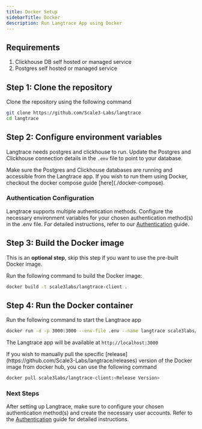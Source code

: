 ```yaml
---
title: Docker Setup
sidebarTitle: Docker
description: Run Langtrace App using Docker
---
```


## Requirements

1. Clickhouse DB self hosted or managed service
2. Postgres self hosted or managed service

## Step 1: Clone the repository

Clone the repository using the following command

```bash
git clone https://github.com/Scale3-Labs/langtrace
cd langtrace
```

## Step 2: Configure environment variables

Langtrace needs postgres and clickhouse to run. Update the Postgres and Clickhouse connection details in the `.env` file to point to your database.

<Note>
  Make sure the Postgres and Clickhouse databases are running and accessible
  from the Langtrace app. If you wish to run them using Docker, checkout the
  docker compose guide [here](./docker-compose).
</Note>

### Authentication Configuration

Langtrace supports multiple authentication methods. Configure the necessary environment variables for your chosen authentication method(s) in the .env file. For detailed instructions, refer to our [Authentication](/hosting/auth) guide.

## Step 3: Build the Docker image

This is an **optional step**, skip this step if you want to use the pre-built Docker image.

Run the following command to build the Docker image:

```bash
docker build -t scale3labs/langtrace-client .
```

## Step 4: Run the Docker container

Run the following command to start the Langtrace app

```bash
docker run -d -p 3000:3000 --env-file .env --name langtrace scale3labs/langtrace-client:latest /bin/sh -c "npm run create-tables && npm run dev"
```

The Langtrace app will be available at `http://localhost:3000`

<Tip>
  If you wish to manually pull the specific [release](https://github.com/Scale3-Labs/langtrace/releases) version of the Docker image from docker hub, you can use the following command

```bash
docker pull scale3labs/langtrace-client:<Release Version>
```

</Tip>

### Next Steps

After setting up Langtrace, make sure to configure your chosen authentication method(s) and create the necessary user accounts. Refer to the [Authentication](/hosting/auth) guide for detailed instructions.
